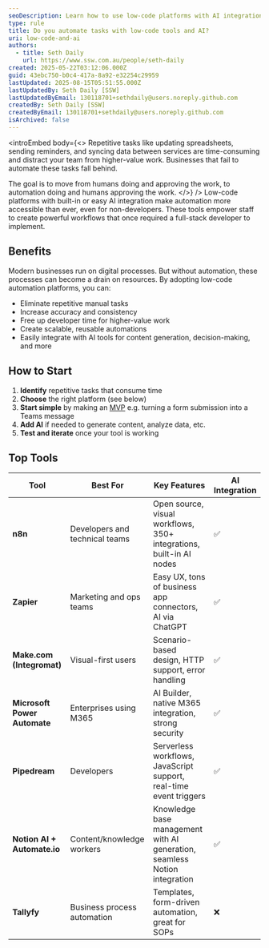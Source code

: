 ```yaml
---
seoDescription: Learn how to use low-code platforms with AI integration to automate repetitive business tasks and save valuable time.
type: rule
title: Do you automate tasks with low-code tools and AI?
uri: low-code-and-ai
authors:
  - title: Seth Daily
    url: https://www.ssw.com.au/people/seth-daily
created: 2025-05-22T03:12:06.000Z
guid: 43ebc750-b0c4-417a-8a92-e32254c29959
lastUpdated: 2025-08-15T05:51:55.000Z
lastUpdatedBy: Seth Daily [SSW]
lastUpdatedByEmail: 130118701+sethdaily@users.noreply.github.com
createdBy: Seth Daily [SSW]
createdByEmail: 130118701+sethdaily@users.noreply.github.com
isArchived: false
---
```


<introEmbed
  body={<>
Repetitive tasks like updating spreadsheets, sending reminders, and syncing data between services are time-consuming and distract your team from higher-value work. Businesses that fail to automate these tasks fall behind.

The goal is to move from humans doing and approving the work, to automation doing and humans approving the work.
  </>}
/>
Low-code platforms with built-in or easy AI integration make automation more accessible than ever, even for non-developers. These tools empower staff to create powerful workflows that once required a full-stack developer to implement.

## Benefits

Modern businesses run on digital processes. But without automation, these processes can become a drain on resources. By adopting low-code automation platforms, you can:

* Eliminate repetitive manual tasks
* Increase accuracy and consistency
* Free up developer time for higher-value work
* Create scalable, reusable automations
* Easily integrate with AI tools for content generation, decision-making, and more

## How to Start

1. **Identify** repetitive tasks that consume time
2. **Choose** the right platform (see below)
3. **Start simple** by making an [MVP](/rules/poc-vs-mvp) e.g. turning a form submission into a Teams message
4. **Add AI** if needed to generate content, analyze data, etc.
5. **Test and iterate** once your tool is working

## Top Tools

| Tool                         | Best For                       | Key Features                                                                 | AI Integration |
|------------------------------|--------------------------------|------------------------------------------------------------------------------|----------------|
| **n8n**                      | Developers and technical teams | Open source, visual workflows, 350+ integrations, built-in AI nodes         | ✅              |
| **Zapier**                   | Marketing and ops teams        | Easy UX, tons of business app connectors, AI via ChatGPT                    | ✅              |
| **Make.com (Integromat)**    | Visual-first users             | Scenario-based design, HTTP support, error handling                         | ✅              |
| **Microsoft Power Automate** | Enterprises using M365         | AI Builder, native M365 integration, strong security                        | ✅              |
| **Pipedream**                | Developers                     | Serverless workflows, JavaScript support, real-time event triggers          | ✅              |
| **Notion AI + Automate.io**  | Content/knowledge workers      | Knowledge base management with AI generation, seamless Notion integration   | ✅              |
| **Tallyfy**                  | Business process automation    | Templates, form-driven automation, great for SOPs                           | ❌              |
